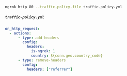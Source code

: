 ```bash
ngrok http 80 --traffic-policy-file traffic-policy.yml
```

##### `traffic-policy.yml`

```yaml
on_http_request:
  - actions:
      - type: add-headers
        config:
          headers:
            is-ngrok: 1
            country: ${conn.geo.country_code}
      - type: remove-headers
        config:
          headers: ["referrer"]
```

